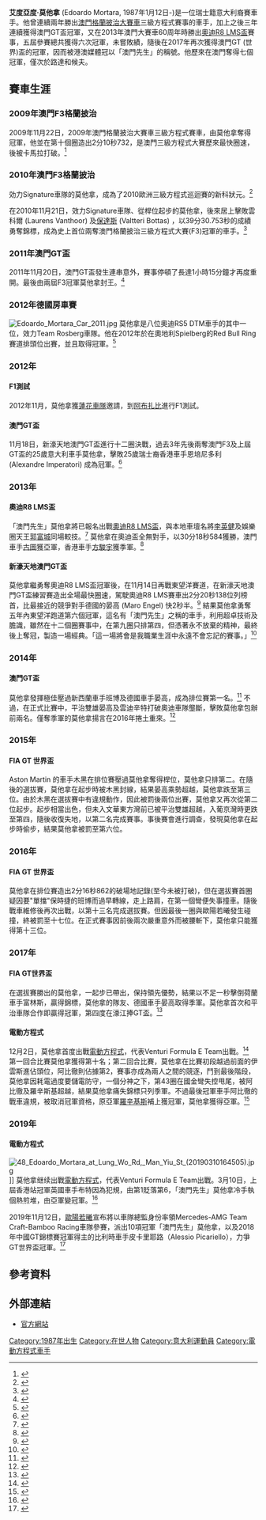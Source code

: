 {{noteTA
|G1=F1
|T=zh-hans:爱德华多·莫尔塔拉;zh-hk:艾度亞度·莫他拿;
|2=zh-hans:爱德华多·莫尔塔拉;zh-hk:艾度亞度·莫他拿;
|3=zh-hans:爱德华多;zh-hk:艾度亞度;
|4=zh-hans:莫尔塔拉;zh-hk:莫他拿;
}}
{{Infobox racing driver
| name              = '''艾度亞度·莫他拿'''<br />Edoardo Mortara
| image             = Edoardo Mortara.jpg
| pixels            = 200px
| caption           = 艾度亞度·莫他拿
| nationality       = {{ITA}}/{{FRA}}/{{SWI}}
| date of birth     = 1987年1月12日
| place of birth    = [[日內瓦|日內瓦]][[瑞士|瑞士]]
| current series    = [[德國房車賽|德國房車賽]]
| first year        = 2011
| current team      = [[Mercedes-AMG_DTM_Team_HWA|Mercedes-AMG DTM Team HWA]]
| car number        = 48
| starts            = 101
| wins              = 10
| poles             = 5
| fastest laps      = 0
| best finish       = 2
| year              = 2016
| prev series       = [[纽博格林24小時耐力賽|纽博格林24小時耐力賽]]<br />[[斯帕24小時耐力賽|斯帕24小時耐力賽]]<br />[[三級方程式|歐洲三級方程式系列賽]]<br />[[GP2系列賽|GP2系列賽]]<br />[[雷諾方程式|雷諾3.5系列賽]]<br />[[GP2亞洲系列賽|GP2亞洲系列賽]]<br />[[雷諾方程式|雷諾方程式2.0歐洲盃]]<br />雷諾方程式2.0意大利
| prev series years = 2016-17年<br />2016-17年<br />2009年<br />2008-09年<br />2006年<br />2006<br /> <br />
| titles            = [[澳門格蘭披治大賽車|澳門格蘭披治三級方程式大賽]]<br />歐洲三級方程式系列賽<br />[[澳門格蘭披治大賽車|澳門格蘭披治三級方程式大賽]]<br />澳門GT盃 <br />澳門GT盃<br />澳門GT盃<br />國際汽聯GT世界盃
| title years       = 2009年<br />2010年<br />2010年<br />2011年<br />2012年<br />2013年<br /> 2017年<br />
}}
'''艾度亞度·莫他拿''' (Edoardo Mortara, 1987年1月12日-)是一位瑞士籍意大利裔賽車手。他曾連續兩年勝出[[澳門格蘭披治大賽車|澳門格蘭披治大賽車]]三級方程式賽事的車手，加上之後三年連續獲得澳門GT盃冠軍，又在2013年澳門大賽車60周年時勝出[[奧迪R8_LMS盃|奧迪R8 LMS盃]]賽事，五屆參賽總共獲得六次冠軍，未嘗敗績，隨後在2017年再次獲得澳門GT (世界)盃的冠軍，因而被港澳媒體冠以「澳門先生」的稱號。他歷來在澳門奪得七個冠軍，僅次於路達和候夫。

== 賽車生涯 ==
=== 2009年澳門F3格蘭披治 ===
2009年11月22日，2009年澳門格蘭披治大賽車三級方程式賽車，由莫他拿奪得冠軍，他並在第十個圈造出2分10秒732，是澳門三級方程式大賽歷來最快圈速，後被卡馬拉打破。<ref>{{cite web|url=http://www.881903.com/Page/ZH-TW/newsdetail.aspx?ItemId=177707&csid=261_341|title=澳門三級方程式賽車莫他拿奪冠|date=2009年11月22日|publisher=''[[商業電台|商業電台]]''}}</ref>

=== 2010年澳門F3格蘭披治 ===
効力Signature車隊的莫他拿，成為了2010歐洲三級方程式巡迴賽的新科狀元。<ref>{{cite web|url=http://lifestyle.sina.com.hk/news/6/2/1/26755/1.html|title=VW出偈勢助莫他拿衞冕|date=2010年11月21日|publisher=''[[新浪香港|新浪香港]]''|deadurl=yes|archiveurl=https://web.archive.org/web/20131031225828/http://lifestyle.sina.com.hk/news/6/2/1/26755/1.html|archivedate=2013年10月31日}}</ref>
 
在2010年11月21日，效力Signature車隊、從桿位起步的莫他拿，後來居上擊敗雲科爾 (Laurens Vanthoor) 及[[瓦尔特利·博塔斯|保達斯]] (Valtteri Bottas) ，以39分30.753秒的成績勇奪錦標，成為史上首位兩奪澳門格蘭披治三級方程式大賽(F3)冠軍的車手。<ref>{{cite web|url=http://paper.wenweipo.com/2010/11/22/SP1011220062.htm|title=莫他拿衛冕格蘭披治F3|date=2010年11月22日|publisher=''[[文汇报_(香港)|文匯報]]''|access-date=2013年10月30日|archive-url=https://web.archive.org/web/20131031231535/http://paper.wenweipo.com/2010/11/22/SP1011220062.htm|archive-date=2013年10月31日|dead-url=yes}}</ref>

=== 2011年澳門GT盃 ===
2011年11月20日，澳門GT盃發生連串意外，賽事停頓了長達1小時15分鐘才再度重開。最後由兩屆F3冠軍莫他拿封王。<ref>{{cite web|url=http://the-sun.on.cc/cnt/sport/20111121/00514_002.html|date=2011年11月21日|title=伊雲梅拿稱霸世界房車賽 歐陽若曦東望洋屈居12|publisher=''[[太陽報_(香港)|太陽報 (香港)]]''}}</ref>

=== 2012年德國房車賽 ===
[[File:Edoardo_Mortara_Car_2011.jpg|right]]
莫他拿是八位奧迪RS5 DTM車手的其中一位，效力Team Rosberg車隊。他在2012年於在奧地利Spielberg的Red Bull Ring賽道排頭位出賽，並且取得冠軍。<ref>{{cite web|url=http://the-sun.on.cc/cnt/lifestyle/20130614/00491_007.html|title=2013 DTM第三站 聲威震天|date=2013年6月14日|publisher=''[[東方日報_(香港)|東方日報 (香港)]]''}}</ref>

=== 2012年 ===
==== F1測試 ====
2012年11月，莫他拿獲[[蓮花車隊|蓮花車隊]]邀請，到[[阿布扎比|阿布扎比]]進行F1測試。

==== 澳門GT盃 ====
11月18日，新濠天地澳門GT盃進行十二圈決戰，過去3年先後兩奪澳門F3及上屆GT盃的25歲意大利車手莫他拿，擊敗25歲瑞士裔香港車手恩培尼多利 (Alexandre Imperatori) 成為冠軍。<ref>{{cite web|url=http://orientaldaily.on.cc/cnt/sport/20121119/00286_002.html|date=2012年11月19日|title=莫他拿封「澳門皇帝」|publisher=''[[東方日報_(香港)|東方日報 (香港)]]''}}</ref>

=== 2013年 ===
====奧迪R8 LMS盃====
「澳門先生」莫他拿將已報名出戰[[奧迪R8_LMS盃|奧迪R8 LMS盃]]，與本地車壇名將[[李英健|李英健]]及娛樂圈天王[[郭富城|郭富城]]同場較技。<ref>{{cite web|url=http://the-sun.on.cc/cnt/sport/20131010/00514_002.html|title=郭富城R8盃鬥李英健 莫他拿|date=2013年10月10日|publisher=''[[東方日報_(香港)|東方日報 (香港)]]''}}</ref> 莫他拿在奧迪盃全無對手，以30分18秒584獲勝，澳門車手[[高度_(賽車手)|古圖]]獲亞軍，香港車手[[方駿宇|方駿宇]]獲季軍。<ref>{{cite web|url=http://orientaldaily.on.cc/cnt/sport/20131111/index.html|title=莫他拿揚威奧迪盃|date=201年311月11日|publisher=''[[東方日報_(香港)|東方日報 (香港)]]''}}</ref>
====新濠天地澳門GT盃====
莫他拿繼勇奪奧迪R8 LMS盃冠軍後，在11月14日再戰東望洋賽道，在新濠天地澳門GT盃練習賽造出全場最快圈速，駕駛奧迪R8 LMS賽車出2分20秒138位列榜首，比最接近的競爭對手德國的晏高 (Maro Engel) 快2秒半。<ref>{{cite newspaper|url=http://orientaldaily.on.cc/cnt/sport/20131115/00286_004.html|date=2013年11月15日|title=莫他拿向澳門6冠挺進|newspaper=''[[東方日報_(香港)|東方日報 (香港)]]''}}</ref> 結果莫他拿勇奪五年內東望洋跑道第六個冠軍，這名有「澳門先生」之稱的車手，利用超卓技術及膽識，雖然在十二個圈賽事中，在第九圈只排第四，但憑著永不放棄的精神，最終後上奪冠，製造一場經典。「這一場將會是我職業生涯中永遠不會忘記的賽事。」<ref>{{cite newspaper|url=http://orientaldaily.on.cc/cnt/sport/20131118/00286_002.html|date=2013年11月18日|title=莫他拿大逆轉封王|newspaper=''[[東方日報_(香港)|東方日報 (香港)]]''}}</ref>

===2014年===
====澳門GT盃====
莫他拿發揮極佳壓過新西蘭車手班博及德國車手晏高，成為排位賽第一名。<ref>{{cite newspaper|url=http://hk.on.cc/hk/bkn/cnt/sport/20141114/photo/bkn-20141114141323482-1114_00882_001_02b.jpg?142756?t=1415946929350|title=澳門賽車：莫他拿發威排位賽第一|date=2014年11月14日|newspaper=''[[東方日報_(香港)|東方日報 (香港)]]''}}</ref> 不過，在正式比賽中，平治雙雄晏高及雲迪辛特打破奧迪車隊壟斷，擊敗莫他拿包辦前兩名。僅奪季軍的莫他拿揚言在2016年捲土重來。<ref>{{cite newspaper|url=http://orientaldaily.on.cc/cnt/sport/20141117/00286_008.html|date=2014年11月17日|title=平治雙雄破壟斷砌低莫他拿|newspaper=''[[東方日報_(香港)|東方日報 (香港)]]''}}</ref>

=== 2015年 ===

==== FIA GT 世界盃 ====
Aston Martin 的車手木黑在排位賽壓過莫他拿奪得桿位，莫他拿只排第二。在隨後的選拔賽，莫他拿在起步時被木黑封線，結果晏高乘勢超越，莫他拿跌至第三位。由於木黑在選拔賽中有違規動作，因此被罰後兩位出賽，莫他拿又再次從第二位起步。起步相當出色，但未入文華東方灣前已被平治雙雄超越，入葡京灣時更跌至第四，隨後收復失地，以第二名完成賽事。事後賽會進行調查，發現莫他拿在起步時偷步，結果莫他拿被罰至第六位。

=== 2016年 ===

==== FIA GT 世界盃 ====
莫他拿在排位賽造出2分16秒862的破場地記錄(至今未被打破)，但在選拔賽首圈疑因要"單擋"保時捷的班博而過早轉線，走上路肩，在第一個彎便失事撞車。隨後戰車維修後再次出戰，以第十三名完成選拔賽。但因最後一圈與歐陽若曦發生碰撞，終被罰至十七位。在正式賽事因前後兩次嚴重意外而被腰斬下，莫他拿只能獲得第十三位。

===2017年===

==== FIA GT世界盃 ====
在選拔賽勝出的莫他拿，一起步已帶出，保持領先優勢，結果以不足一秒擊倒荷蘭車手富林斯，贏得錦標，莫他拿的隊友、德國車手晏高取得季軍。莫他拿首次和平治車隊合作即贏得冠軍，第四度在濠江捧GT盃。<ref>{{cite news|url=http://www.exmoo.com/article/45408.html|title=「澳門先生」四捧GT盃|date=2017年11月20日|newspaper=''[[力報|力報]]''}}</ref>

====電動方程式====
12月2日，莫他拿首度出戰[[電動方程式|電動方程式]]，代表Venturi Formula E Team出戰。<ref>{{cite news|url=http://orientaldaily.on.cc/cnt/sport/20171201/00286_014.html|title=歐亞車隊會師香江「澳門先生」莫他拿踩過界|date=2017年12月1日|newspaper=''[[東方日報_(香港)|東方日報 (香港)]]''}}</ref> 第一回合比賽莫他拿獲得第十名；第二回合比賽，莫他拿在比賽初段越過前面的伊雲斯進佔頭位，阿比徹則佔據第2，賽事亦成為兩人之間的競逐，鬥到最後階段，莫他拿因耗電過度要儲電防守，一個分神之下，第43圈在國金彎失控甩尾，被阿比徹及羅辛斯基超越，結果莫他拿痛失錦標只列季軍。不過最後冠軍車手阿比徹的戰車違規，被取消冠軍資格，原亞軍[[菲利克斯·羅辛基斯|羅辛基斯]]補上獲冠軍，莫他拿獲得亞軍。<ref>{{cite news|url=http://orientaldaily.on.cc/cnt/sport/20171204/00286_003.html|title=羅辛基斯攝位戲劇性封王|date=2017年12月4日|newspaper=''[[東方日報_(香港)|東方日報 (香港)]]''}}</ref>

===2019年===
====電動方程式====
[[File:48_Edoardo_Mortara_at_Lung_Wo_Rd,_Man_Yiu_St_(20190310164505).jpg|thumb]]]]
莫他拿继续出戰[[電動方程式|電動方程式]]，代表Venturi Formula E Team出戰。3月10日，上屆香港站冠軍英國車手布特因為犯規，由第1貶落第6，「澳門先生」莫他拿冷手執個熱煎堆，由亞軍變冠軍。<ref>{{cite news|url=https://orientaldaily.on.cc/cnt/sport/20190311/00286_003.html|date=2019年3月11日|title=布特出蠱惑冠軍變第6|newspaper=''[[東方日報_(香港)|東方日報 (香港)]]''}}</ref>

2019年11月12日，[[歐陽若曦|歐陽若曦]]宣布將以車隊總監身份率領Mercedes-AMG Team Craft-Bamboo Racing車隊參賽，派出10項冠軍「澳門先生」莫他拿，以及2018年中國GT錦標賽冠軍得主的比利時車手皮卡里耶路（Alessio Picariello），力爭GT世界盃冠軍。<ref>{{cite news|url=https://hk.on.cc/hk/bkn/cnt/sport/20191112/bkn-20191112180532479-1112_00882_001.html|title=搵莫他拿助拳　歐陽若曦組鐵三角闖濠江|date=2019年11月12日|newspaper=''[[東方日報_(香港)|東方日報 (香港)]]''}}</ref>

== 參考資料 ==
{{reflist}}

== 外部連結 ==
*[http://www.edoardomortara.com/ 官方網站]

[[Category:1987年出生|Category:1987年出生]]
[[Category:在世人物|Category:在世人物]]
[[Category:意大利運動員|Category:意大利運動員]]
[[Category:電動方程式車手|Category:電動方程式車手]]
